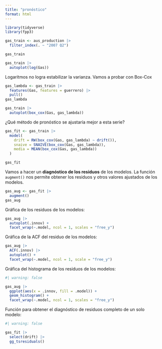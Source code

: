 ```yaml
---
title: "pronóstico"
format: html
---
```


```r
library(tidyverse)
library(fpp3)
```

```r
gas_train <- aus_production |> 
  filter_index(. ~ "2007 Q2")

gas_train
```

```r
gas_train |> 
  autoplot(log(Gas))
```
Logaritmos no logra estabilizar la varianza. Vamos a probar con Box-Cox

```r
gas_lambda <- gas_train |> 
  features(Gas, features = guerrero) |> 
  pull()
gas_lambda
```
```r
gas_train |> 
  autoplot(box_cox(Gas, gas_lambda))
```

¿Qué método de pronóstico se ajustaría mejor a esta serie?

```r
gas_fit <- gas_train |> 
  model(
    drift = RW(box_cox(Gas, gas_lambda) ~ drift()),
    snaive = SNAIVE(box_cox(Gas, gas_lambda)),
    media = MEAN(box_cox(Gas, gas_lambda))
  )

gas_fit
```

Vamos a hacer un **diagnóstico de los residuos** de los modelos. La función `augment()` nos permite obtener los residuos y otros valores ajustados de los modelos.

```r
gas_aug <- gas_fit |> 
  augment()
gas_aug
```
Gráfica de los residuos de los modelos:
```r
gas_aug |> 
  autoplot(.innov) +
  facet_wrap(~.model, ncol = 1, scales = "free_y")
```
Gráfica de la ACF del residuo de los modelos:
```r
gas_aug |> 
  ACF(.innov) |>
  autoplot() +
  facet_wrap(~.model, ncol = 1, scale = "free_y")
```
Gráfica del histograma de los residuos de los modelos:
```r
#| warning: false

gas_aug |> 
  ggplot(aes(x = .innov, fill = .model)) +
  geom_histogram() +
  facet_wrap(~.model, ncol = 1, scales = "free_y")
```
Función para obtener el diagnóstico de residuos completo de un solo modelo:
```r
#| warning: false

gas_fit |> 
  select(drift) |> 
  gg_tsresiduals()
```

